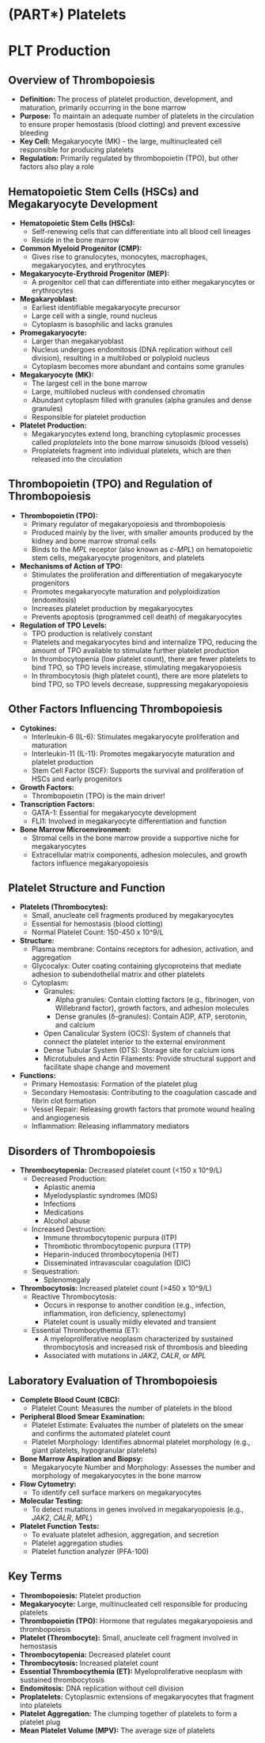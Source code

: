 # (PART\*) Platelets


# PLT Production {-}

## **Overview of Thrombopoiesis** {-}

*   **Definition:** The process of platelet production, development, and maturation, primarily occurring in the bone marrow
*   **Purpose:** To maintain an adequate number of platelets in the circulation to ensure proper hemostasis (blood clotting) and prevent excessive bleeding
*   **Key Cell:** Megakaryocyte (MK) - the large, multinucleated cell responsible for producing platelets
*   **Regulation:** Primarily regulated by thrombopoietin (TPO), but other factors also play a role

## **Hematopoietic Stem Cells (HSCs) and Megakaryocyte Development** {-}

*   **Hematopoietic Stem Cells (HSCs):**
    *   Self-renewing cells that can differentiate into all blood cell lineages
    *   Reside in the bone marrow
*   **Common Myeloid Progenitor (CMP):**
    *   Gives rise to granulocytes, monocytes, macrophages, megakaryocytes, and erythrocytes
*   **Megakaryocyte-Erythroid Progenitor (MEP):**
    *   A progenitor cell that can differentiate into either megakaryocytes or erythrocytes
*   **Megakaryoblast:**
    *   Earliest identifiable megakaryocyte precursor
    *   Large cell with a single, round nucleus
    *   Cytoplasm is basophilic and lacks granules
*   **Promegakaryocyte:**
    *   Larger than megakaryoblast
    *   Nucleus undergoes endomitosis (DNA replication without cell division), resulting in a multilobed or polyploid nucleus
    *   Cytoplasm becomes more abundant and contains some granules
*   **Megakaryocyte (MK):**
    *   The largest cell in the bone marrow
    *   Large, multilobed nucleus with condensed chromatin
    *   Abundant cytoplasm filled with granules (alpha granules and dense granules)
    *   Responsible for platelet production
*   **Platelet Production:**
    *   Megakaryocytes extend long, branching cytoplasmic processes called *proplatelets* into the bone marrow sinusoids (blood vessels)
    *   Proplatelets fragment into individual platelets, which are then released into the circulation

## **Thrombopoietin (TPO) and Regulation of Thrombopoiesis** {-}

*   **Thrombopoietin (TPO):**
    *   Primary regulator of megakaryopoiesis and thrombopoiesis
    *   Produced mainly by the liver, with smaller amounts produced by the kidney and bone marrow stromal cells
    *   Binds to the *MPL* receptor (also known as *c-MPL*) on hematopoietic stem cells, megakaryocyte progenitors, and platelets
*   **Mechanisms of Action of TPO:**
    *   Stimulates the proliferation and differentiation of megakaryocyte progenitors
    *   Promotes megakaryocyte maturation and polyploidization (endomitosis)
    *   Increases platelet production by megakaryocytes
    *   Prevents apoptosis (programmed cell death) of megakaryocytes
*   **Regulation of TPO Levels:**
    *   TPO production is relatively constant
    *   Platelets and megakaryocytes bind and internalize TPO, reducing the amount of TPO available to stimulate further platelet production
    *   In thrombocytopenia (low platelet count), there are fewer platelets to bind TPO, so TPO levels increase, stimulating megakaryopoiesis
    *   In thrombocytosis (high platelet count), there are more platelets to bind TPO, so TPO levels decrease, suppressing megakaryopoiesis

## **Other Factors Influencing Thrombopoiesis** {-}

*   **Cytokines:**
    *   Interleukin-6 (IL-6): Stimulates megakaryocyte proliferation and maturation
    *   Interleukin-11 (IL-11): Promotes megakaryocyte maturation and platelet production
    *   Stem Cell Factor (SCF): Supports the survival and proliferation of HSCs and early progenitors
*   **Growth Factors:**
    *   Thrombopoietin (TPO) is the main driver!
*   **Transcription Factors:**
    *   GATA-1: Essential for megakaryocyte development
    *   FLI1: Involved in megakaryocyte differentiation and function
*   **Bone Marrow Microenvironment:**
    *   Stromal cells in the bone marrow provide a supportive niche for megakaryocytes
    *   Extracellular matrix components, adhesion molecules, and growth factors influence megakaryopoiesis

## **Platelet Structure and Function** {-}

*   **Platelets (Thrombocytes):**
    *   Small, anucleate cell fragments produced by megakaryocytes
    *   Essential for hemostasis (blood clotting)
    *   Normal Platelet Count: 150-450 x 10^9/L
*   **Structure:**
    *   Plasma membrane: Contains receptors for adhesion, activation, and aggregation
    *   Glycocalyx: Outer coating containing glycoproteins that mediate adhesion to subendothelial matrix and other platelets
    *   Cytoplasm:
        *   Granules:
            *   Alpha granules: Contain clotting factors (e.g., fibrinogen, von Willebrand factor), growth factors, and adhesion molecules
            *   Dense granules (δ-granules): Contain ADP, ATP, serotonin, and calcium
        *   Open Canalicular System (OCS): System of channels that connect the platelet interior to the external environment
        *   Dense Tubular System (DTS): Storage site for calcium ions
        *   Microtubules and Actin Filaments: Provide structural support and facilitate shape change and movement
*   **Functions:**
    *   Primary Hemostasis: Formation of the platelet plug
    *   Secondary Hemostasis: Contributing to the coagulation cascade and fibrin clot formation
    *   Vessel Repair: Releasing growth factors that promote wound healing and angiogenesis
    *   Inflammation: Releasing inflammatory mediators

## **Disorders of Thrombopoiesis** {-}

*   **Thrombocytopenia:** Decreased platelet count (<150 x 10^9/L)
    *   Decreased Production:
        *   Aplastic anemia
        *   Myelodysplastic syndromes (MDS)
        *   Infections
        *   Medications
        *   Alcohol abuse
    *   Increased Destruction:
        *   Immune thrombocytopenic purpura (ITP)
        *   Thrombotic thrombocytopenic purpura (TTP)
        *   Heparin-induced thrombocytopenia (HIT)
        *   Disseminated intravascular coagulation (DIC)
    *   Sequestration:
        *   Splenomegaly
*   **Thrombocytosis:** Increased platelet count (>450 x 10^9/L)
    *   Reactive Thrombocytosis:
        *   Occurs in response to another condition (e.g., infection, inflammation, iron deficiency, splenectomy)
        *   Platelet count is usually mildly elevated and transient
    *   Essential Thrombocythemia (ET):
        *   A myeloproliferative neoplasm characterized by sustained thrombocytosis and increased risk of thrombosis and bleeding
        *   Associated with mutations in *JAK2*, *CALR*, or *MPL*

## **Laboratory Evaluation of Thrombopoiesis** {-}

*   **Complete Blood Count (CBC):**
    *   Platelet Count: Measures the number of platelets in the blood
*   **Peripheral Blood Smear Examination:**
    *   Platelet Estimate: Evaluates the number of platelets on the smear and confirms the automated platelet count
    *   Platelet Morphology: Identifies abnormal platelet morphology (e.g., giant platelets, hypogranular platelets)
*   **Bone Marrow Aspiration and Biopsy:**
    *   Megakaryocyte Number and Morphology: Assesses the number and morphology of megakaryocytes in the bone marrow
*   **Flow Cytometry:**
    *   To identify cell surface markers on megakaryocytes
*   **Molecular Testing:**
    *   To detect mutations in genes involved in megakaryopoiesis (e.g., *JAK2*, *CALR*, *MPL*)
*   **Platelet Function Tests:**
    *   To evaluate platelet adhesion, aggregation, and secretion
    *   Platelet aggregation studies
    *   Platelet function analyzer (PFA-100)

## **Key Terms** {-}

*   **Thrombopoiesis:** Platelet production
*   **Megakaryocyte:** Large, multinucleated cell responsible for producing platelets
*   **Thrombopoietin (TPO):** Hormone that regulates megakaryopoiesis and thrombopoiesis
*   **Platelet (Thrombocyte):** Small, anucleate cell fragment involved in hemostasis
*   **Thrombocytopenia:** Decreased platelet count
*   **Thrombocytosis:** Increased platelet count
*   **Essential Thrombocythemia (ET):** Myeloproliferative neoplasm with sustained thrombocytosis
*   **Endomitosis:** DNA replication without cell division
*   **Proplatelets:** Cytoplasmic extensions of megakaryocytes that fragment into platelets
*   **Platelet Aggregation:** The clumping together of platelets to form a platelet plug
*   **Mean Platelet Volume (MPV):** The average size of platelets
